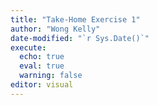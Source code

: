 ```yaml
---
title: "Take-Home Exercise 1"
author: "Wong Kelly"
date-modified: "`r Sys.Date()`"
execute: 
  echo: true
  eval: true
  warning: false
editor: visual
---
```

